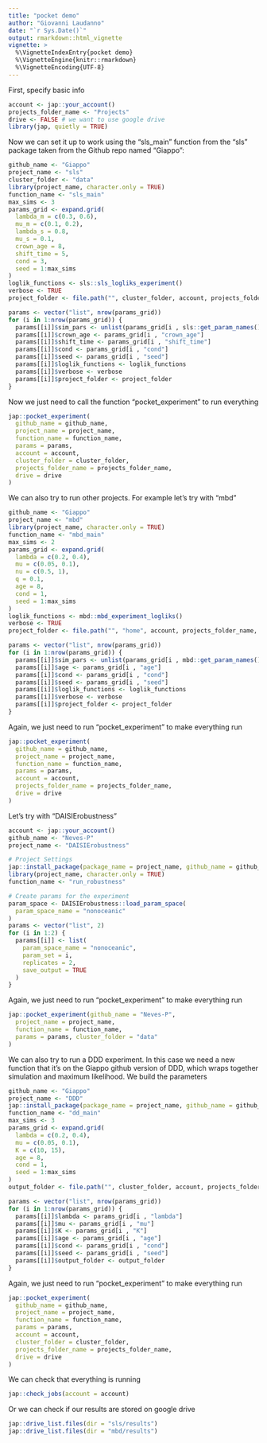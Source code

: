 ```yaml
---
title: "pocket demo"
author: "Giovanni Laudanno"
date: "`r Sys.Date()`"
output: rmarkdown::html_vignette
vignette: >
  %\VignetteIndexEntry{pocket demo}
  %\VignetteEngine{knitr::rmarkdown}
  %\VignetteEncoding{UTF-8}
---
```


First, specify basic info

```r
account <- jap::your_account()
projects_folder_name <- "Projects"
drive <- FALSE # we want to use google drive
library(jap, quietly = TRUE)
```

Now we can set it up to work using the "sls_main" function from the "sls" package taken from the Github repo named "Giappo":

```r
github_name <- "Giappo"
project_name <- "sls"
cluster_folder <- "data"
library(project_name, character.only = TRUE)
function_name <- "sls_main"
max_sims <- 3
params_grid <- expand.grid(
  lambda_m = c(0.3, 0.6),
  mu_m = c(0.1, 0.2),
  lambda_s = 0.8,
  mu_s = 0.1,
  crown_age = 8,
  shift_time = 5,
  cond = 3,
  seed = 1:max_sims
)
loglik_functions <- sls::sls_logliks_experiment()
verbose <- TRUE
project_folder <- file.path("", cluster_folder, account, projects_folder_name, project_name)

params <- vector("list", nrow(params_grid))
for (i in 1:nrow(params_grid)) {
  params[[i]]$sim_pars <- unlist(params_grid[i , sls::get_param_names()])
  params[[i]]$crown_age <- params_grid[i , "crown_age"]
  params[[i]]$shift_time <- params_grid[i , "shift_time"]
  params[[i]]$cond <- params_grid[i , "cond"]
  params[[i]]$seed <- params_grid[i , "seed"]
  params[[i]]$loglik_functions <- loglik_functions
  params[[i]]$verbose <- verbose
  params[[i]]$project_folder <- project_folder
}
```

Now we just need to call the function "pocket_experiment" to run everything

```r
jap::pocket_experiment(
  github_name = github_name,
  project_name = project_name,
  function_name = function_name,
  params = params,
  account = account,
  cluster_folder = cluster_folder,
  projects_folder_name = projects_folder_name,
  drive = drive
)
```

We can also try to run other projects. For example let's try with "mbd"

```r
github_name <- "Giappo"
project_name <- "mbd"
library(project_name, character.only = TRUE)
function_name <- "mbd_main"
max_sims <- 2
params_grid <- expand.grid(
  lambda = c(0.2, 0.4),
  mu = c(0.05, 0.1),
  nu = c(0.5, 1),
  q = 0.1,
  age = 8,
  cond = 1,
  seed = 1:max_sims
)
loglik_functions <- mbd::mbd_experiment_logliks()
verbose <- TRUE
project_folder <- file.path("", "home", account, projects_folder_name, project_name)

params <- vector("list", nrow(params_grid))
for (i in 1:nrow(params_grid)) {
  params[[i]]$sim_pars <- unlist(params_grid[i , mbd::get_param_names()])
  params[[i]]$age <- params_grid[i , "age"]
  params[[i]]$cond <- params_grid[i , "cond"]
  params[[i]]$seed <- params_grid[i , "seed"]
  params[[i]]$loglik_functions <- loglik_functions
  params[[i]]$verbose <- verbose
  params[[i]]$project_folder <- project_folder
}
```

Again, we just need to run "pocket_experiment" to make everything run

```r
jap::pocket_experiment(
  github_name = github_name,
  project_name = project_name,
  function_name = function_name,
  params = params,
  account = account,
  projects_folder_name = projects_folder_name, 
  drive = drive
)
```

Let's try with "DAISIErobustness"

```r
account <- jap::your_account()
github_name <- "Neves-P"
project_name <- "DAISIErobustness"

# Project Settings
jap::install_package(package_name = project_name, github_name = github_name)
library(project_name, character.only = TRUE)
function_name <- "run_robustness"

# Create params for the experiment
param_space <- DAISIErobustness::load_param_space(
  param_space_name = "nonoceanic"
)
params <- vector("list", 2)
for (i in 1:2) {
  params[[i]] <- list(
    param_space_name = "nonoceanic",
    param_set = i,
    replicates = 2,
    save_output = TRUE
  )
}
```

Again, we just need to run "pocket_experiment" to make everything run

```r
jap::pocket_experiment(github_name = "Neves-P",
  project_name = project_name,
  function_name = function_name,
  params = params, cluster_folder = "data"
)
```

We can also try to run a DDD experiment. In this case we need a new function that it's on the Giappo github version of DDD, which wraps together simulation and maximum likelihood.
We build the parameters

```r
github_name <- "Giappo"
project_name <- "DDD"
jap::install_package(package_name = project_name, github_name = github_name)
function_name <- "dd_main"
max_sims <- 3
params_grid <- expand.grid(
  lambda = c(0.2, 0.4),
  mu = c(0.05, 0.1),
  K = c(10, 15),
  age = 8,
  cond = 1,
  seed = 1:max_sims
)
output_folder <- file.path("", cluster_folder, account, projects_folder_name, project_name, "results")

params <- vector("list", nrow(params_grid))
for (i in 1:nrow(params_grid)) {
  params[[i]]$lambda <- params_grid[i , "lambda"]
  params[[i]]$mu <- params_grid[i , "mu"]
  params[[i]]$K <- params_grid[i , "K"]
  params[[i]]$age <- params_grid[i , "age"]
  params[[i]]$cond <- params_grid[i , "cond"]
  params[[i]]$seed <- params_grid[i , "seed"]
  params[[i]]$output_folder <- output_folder
}
```

Again, we just need to run "pocket_experiment" to make everything run

```r
jap::pocket_experiment(
  github_name = github_name,
  project_name = project_name,
  function_name = function_name,
  params = params,
  account = account,
  cluster_folder = cluster_folder,
  projects_folder_name = projects_folder_name, 
  drive = drive
)
```

We can check that everything is running

```r
jap::check_jobs(account = account)
```

Or we can check if our results are stored on google drive

```r
jap::drive_list.files(dir = "sls/results")
jap::drive_list.files(dir = "mbd/results")
```
